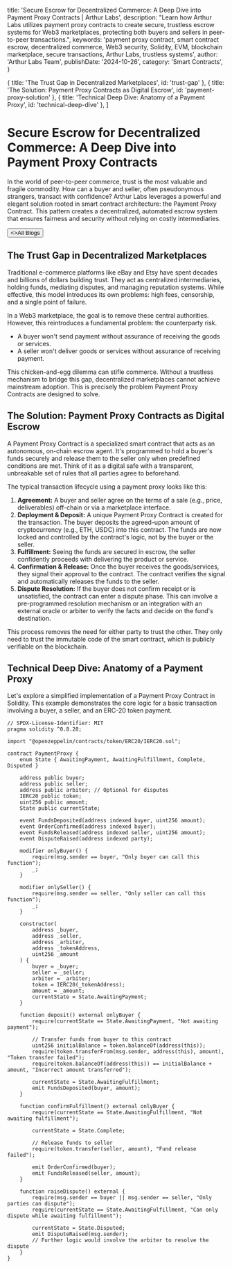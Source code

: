 
  title: 'Secure Escrow for Decentralized Commerce: A Deep Dive into Payment Proxy Contracts | Arthur Labs',
  description: "Learn how Arthur Labs utilizes payment proxy contracts to create secure, trustless escrow systems for Web3 marketplaces, protecting both buyers and sellers in peer-to-peer transactions.",
  keywords: 'payment proxy contract, smart contract escrow, decentralized commerce, Web3 security, Solidity, EVM, blockchain marketplace, secure transactions, Arthur Labs, trustless systems',
  author: 'Arthur Labs Team',
  publishDate: '2024-10-26',
  category: 'Smart Contracts',
}

  { title: 'The Trust Gap in Decentralized Marketplaces', id: 'trust-gap' },
  { title: 'The Solution: Payment Proxy Contracts as Digital Escrow', id: 'payment-proxy-solution' },
  { title: 'Technical Deep Dive: Anatomy of a Payment Proxy', id: 'technical-deep-dive' },
]

<HeroPattern />

# Secure Escrow for Decentralized Commerce: A Deep Dive into Payment Proxy Contracts

In the world of peer-to-peer commerce, trust is the most valuable and fragile commodity. How can a buyer and seller, often pseudonymous strangers, transact with confidence? Arthur Labs leverages a powerful and elegant solution rooted in smart contract architecture: the Payment Proxy Contract. This pattern creates a decentralized, automated escrow system that ensures fairness and security without relying on costly intermediaries.

<div className="not-prose mt-6 mb-16 flex gap-3">
  <Button href="/blogs" arrow="left">
    <>All Blogs</>
  </Button>
</div>

<h2 id="trust-gap">The Trust Gap in Decentralized Marketplaces</h2>

Traditional e-commerce platforms like eBay and Etsy have spent decades and billions of dollars building trust. They act as centralized intermediaries, holding funds, mediating disputes, and managing reputation systems. While effective, this model introduces its own problems: high fees, censorship, and a single point of failure.

In a Web3 marketplace, the goal is to remove these central authorities. However, this reintroduces a fundamental problem: the counterparty risk.

- A buyer won't send payment without assurance of receiving the goods or services.
- A seller won't deliver goods or services without assurance of receiving payment.

This chicken-and-egg dilemma can stifle commerce. Without a trustless mechanism to bridge this gap, decentralized marketplaces cannot achieve mainstream adoption. This is precisely the problem Payment Proxy Contracts are designed to solve.

<h2 id="payment-proxy-solution">The Solution: Payment Proxy Contracts as Digital Escrow</h2>

A Payment Proxy Contract is a specialized smart contract that acts as an autonomous, on-chain escrow agent. It's programmed to hold a buyer's funds securely and release them to the seller only when predefined conditions are met. Think of it as a digital safe with a transparent, unbreakable set of rules that all parties agree to beforehand.

The typical transaction lifecycle using a payment proxy looks like this:

1. **Agreement:** A buyer and seller agree on the terms of a sale (e.g., price, deliverables) off-chain or via a marketplace interface.
2. **Deployment & Deposit:** A unique Payment Proxy Contract is created for the transaction. The buyer deposits the agreed-upon amount of cryptocurrency (e.g., ETH, USDC) into this contract. The funds are now locked and controlled by the contract's logic, not by the buyer or the seller.
3. **Fulfillment:** Seeing the funds are secured in escrow, the seller confidently proceeds with delivering the product or service.
4. **Confirmation & Release:** Once the buyer receives the goods/services, they signal their approval to the contract. The contract verifies the signal and automatically releases the funds to the seller.
5. **Dispute Resolution:** If the buyer does not confirm receipt or is unsatisfied, the contract can enter a dispute phase. This can involve a pre-programmed resolution mechanism or an integration with an external oracle or arbiter to verify the facts and decide on the fund's destination.

This process removes the need for either party to trust the other. They only need to trust the immutable code of the smart contract, which is publicly verifiable on the blockchain.

<h2 id="technical-deep-dive">Technical Deep Dive: Anatomy of a Payment Proxy</h2>

Let's explore a simplified implementation of a Payment Proxy Contract in Solidity. This example demonstrates the core logic for a basic transaction involving a buyer, a seller, and an ERC-20 token payment.

```solidity
// SPDX-License-Identifier: MIT
pragma solidity ^0.8.20;

import "@openzeppelin/contracts/token/ERC20/IERC20.sol";

contract PaymentProxy {
    enum State { AwaitingPayment, AwaitingFulfillment, Complete, Disputed }

    address public buyer;
    address public seller;
    address public arbiter; // Optional for disputes
    IERC20 public token;
    uint256 public amount;
    State public currentState;

    event FundsDeposited(address indexed buyer, uint256 amount);
    event OrderConfirmed(address indexed buyer);
    event FundsReleased(address indexed seller, uint256 amount);
    event DisputeRaised(address indexed party);

    modifier onlyBuyer() {
        require(msg.sender == buyer, "Only buyer can call this function");
        _;
    }

    modifier onlySeller() {
        require(msg.sender == seller, "Only seller can call this function");
        _;
    }

    constructor(
        address _buyer,
        address _seller,
        address _arbiter,
        address _tokenAddress,
        uint256 _amount
    ) {
        buyer = _buyer;
        seller = _seller;
        arbiter = _arbiter;
        token = IERC20(_tokenAddress);
        amount = _amount;
        currentState = State.AwaitingPayment;
    }

    function deposit() external onlyBuyer {
        require(currentState == State.AwaitingPayment, "Not awaiting payment");
        
        // Transfer funds from buyer to this contract
        uint256 initialBalance = token.balanceOf(address(this));
        require(token.transferFrom(msg.sender, address(this), amount), "Token transfer failed");
        require(token.balanceOf(address(this)) == initialBalance + amount, "Incorrect amount transferred");
        
        currentState = State.AwaitingFulfillment;
        emit FundsDeposited(buyer, amount);
    }

    function confirmFulfillment() external onlyBuyer {
        require(currentState == State.AwaitingFulfillment, "Not awaiting fulfillment");
        
        currentState = State.Complete;
        
        // Release funds to seller
        require(token.transfer(seller, amount), "Fund release failed");
        
        emit OrderConfirmed(buyer);
        emit FundsReleased(seller, amount);
    }

    function raiseDispute() external {
        require(msg.sender == buyer || msg.sender == seller, "Only parties can dispute");
        require(currentState == State.AwaitingFulfillment, "Can only dispute while awaiting fulfillment");
        
        currentState = State.Disputed;
        emit DisputeRaised(msg.sender);
        // Further logic would involve the arbiter to resolve the dispute
    }
}
```

<div className="mt-16"><Socials /></div>